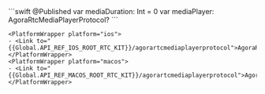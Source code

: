 <PlatformWrapper platform="ios">
    ```swift
    @Published var mediaDuration: Int = 0
    var mediaPlayer: AgoraRtcMediaPlayerProtocol?
    ```

    <PlatformWrapper platform="ios">
    - <Link to="{{Global.API_REF_IOS_ROOT_RTC_KIT}}/agorartcmediaplayerprotocol">AgoraRtcMediaPlayerProtocol</Link>
    </PlatformWrapper>
    <PlatformWrapper platform="macos">
    - <Link to="{{Global.API_REF_MACOS_ROOT_RTC_KIT}}/agorartcmediaplayerprotocol">AgoraRtcMediaPlayerProtocol</Link>
    </PlatformWrapper>
</PlatformWrapper>